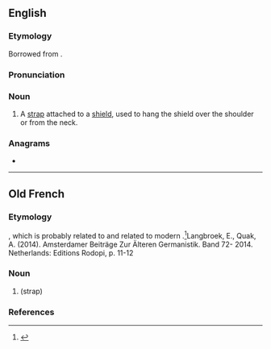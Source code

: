 {{also|guīgé}}
==English==
{{wikipedia}}

===Etymology===
Borrowed from {{bor|en|fro|guige}}.

===Pronunciation===
{{IPA|en|/ɡiːʒ/|/ɡiːd͡ʒ/}}

===Noun===
{{en-noun}}

# A [[strap]] attached to a [[shield]], used to hang the shield over the shoulder or from the neck.

===Anagrams===
* {{anagrams|en|a=eggiu|gigue}}

----

==Old French==

===Etymology===
{{bor|fro|frk|*widdja}}, which is probably related to {{m|gem-pro|*wiskaz|t=bundle of straw, hay}} and related to modern {{cog|nl|wis|twig, shoot}}.<ref>{{R:nl:Etymologiebank|wis2}}</ref><ref>Langbroek, E., Quak, A. (2014). Amsterdamer Beiträge Zur Älteren Germanistik. Band 72- 2014. Netherlands: Editions Rodopi, p. 11-12

===Noun===
{{fro-noun|f}}

# {{l|en|guige}} (strap)

===References===
<references/>